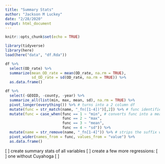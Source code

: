 ```yaml
---
title: "Summary Stats"
author: "Jackson M Luckey"
date: "2/28/2020"
output: html_document
---
```


```r
knitr::opts_chunk$set(echo = TRUE)
```

```r
library(tidyverse)
library(here)
load(here("data", "df.Rda"))
```

```r
df %>%
  select(OD_rate) %>%
  summarize(mean_OD_rate = mean(OD_rate, na.rm = TRUE),
            sd_OD_rate = sd(OD_rate, na.rm = TRUE)) %>%
  as.data.frame()
```

```r
df %>%
  select(-GEOID, -county, -year) %>%
  summarize_all(list(min, max, mean, sd), na.rm = TRUE) %>%
  pivot_longer(everything()) %>% # turns into a 2 column df
  mutate(func = str_match(name, "_fn([1-4])")[,2]) %>% # func identifies which transformation was used
  mutate(func = case_when(func == 1 ~ "min", # converts func into a meaninful label
                          func == 2 ~ "max",
                          func == 3 ~ "mean",
                          func == 4 ~ "sd")) %>%
  mutate(name = str_remove(name, "_fn[1-4]")) %>% # strips the suffix which was turned into func
  pivot_wider(names_from = func, values_from = "value") %>%
  as.data.frame()
```

[ ] create summary stats of all variables
[ ] create a few more regressions:
  [ ] one without Cuyahoga
  [ ] 